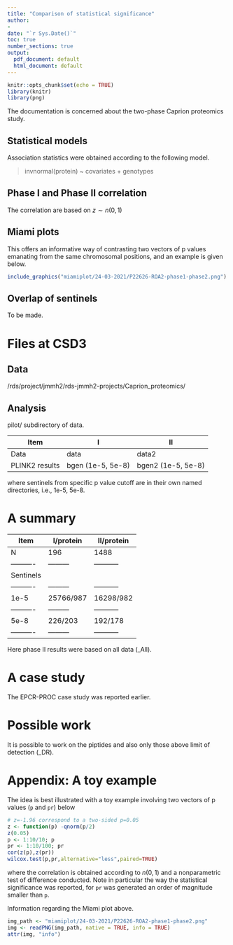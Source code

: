 ```yaml
---
title: "Comparison of statistical significance"
author:
- 
date: "`r Sys.Date()`"
toc: true
number_sections: true
output:
  pdf_document: default
  html_document: default
---
```


```r
knitr::opts_chunk$set(echo = TRUE)
library(knitr)
library(png)
```

The documentation is concerned about the two-phase Caprion proteomics study.

## Statistical models

Association statistics were obtained according to the following model.

> invnormal(protein) ~ covariates + genotypes

## Phase I and Phase II correlation

The correlation are based on $z \sim n(0,1)$

## Miami plots

This offers an informative way of contrasting two vectors of p values emanating from the same chromosomal positions, and an example is given below.

```r
include_graphics("miamiplot/24-03-2021/P22626-ROA2-phase1-phase2.png")
```

## Overlap of sentinels

To be made.

# Files at CSD3

## Data

/rds/project/jmmh2/rds-jmmh2-projects/Caprion_proteomics/

## Analysis

pilot/ subdirectory of data.

Item           | I                   | II
---------------|---------------------|-------------------
Data           | data                | data2
PLINK2 results | bgen (1e-5, 5e-8)   | bgen2 (1e-5, 5e-8)

where sentinels from specific p value cutoff are in their own named directories, i.e., 1e-5, 5e-8.

# A summary

Item      |I/protein| II/protein
----------|---------|-----------
N         | 196     | 1488
----------|---------|-----------
Sentinels |
----------|---------|-----------
1e-5      |25766/987| 16298/982
----------|---------|-----------
5e-8      |226/203  | 192/178
----------|---------|-----------

Here phase II results were based on all data (_All).

# A case study

The EPCR-PROC case study was reported earlier.

# Possible work

It is possible to work on the piptides and also only those above limit of detection (_DR).

# Appendix: A toy example

The idea is best illustrated with a toy example involving two vectors of p values (`p` and `pr`) below

```r
# z=-1.96 correspond to a two-sided p=0.05
z <- function(p) -qnorm(p/2)
z(0.05)
p <- 1:10/10; p
pr <- 1:10/100; pr
cor(z(p),z(pr))
wilcox.test(p,pr,alternative="less",paired=TRUE)
```
where the correlation is obtained according to $n(0,1)$ and a nonparametric test of difference conducted. Note in particular the way the statistical significance was reported, for `pr` was generated an order of magnitude smaller than `p`.

Information regarding the Miami plot above.

```r
img_path <- "miamiplot/24-03-2021/P22626-ROA2-phase1-phase2.png"
img <- readPNG(img_path, native = TRUE, info = TRUE)
attr(img, "info")
```
